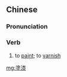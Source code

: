{{also|涂漆}}
==Chinese==
{{zh-forms|s=涂漆}}

===Pronunciation===
{{zh-pron
|m=túqī
|cat=v
}}

===Verb===
{{zh-verb}}

# to [[paint]]; to [[varnish]]

[[mg:塗漆]]